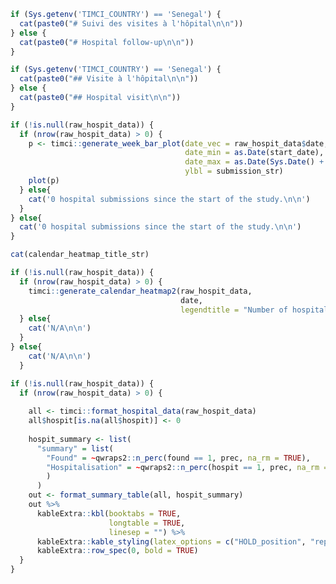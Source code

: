 \newpage

```r
if (Sys.getenv('TIMCI_COUNTRY') == 'Senegal') {
  cat(paste0("# Suivi des visites à l'hôpital\n\n"))
} else {
  cat(paste0("# Hospital follow-up\n\n"))
}
```

```r
if (Sys.getenv('TIMCI_COUNTRY') == 'Senegal') {
  cat(paste0("## Visite à l'hôpital\n\n"))
} else {
  cat(paste0("## Hospital visit\n\n"))
}

if (!is.null(raw_hospit_data)) {
  if (nrow(raw_hospit_data) > 0) {
    p <- timci::generate_week_bar_plot(date_vec = raw_hospit_data$date,
                                       date_min = as.Date(start_date),
                                       date_max = as.Date(Sys.Date() + 7),
                                       ylbl = submission_str)
    plot(p)
  } else{
    cat('0 hospital submissions since the start of the study.\n\n')
  }
} else{
  cat('0 hospital submissions since the start of the study.\n\n')
}
```

```r
cat(calendar_heatmap_title_str)

if (!is.null(raw_hospit_data)) {
  if (nrow(raw_hospit_data) > 0) {
    timci::generate_calendar_heatmap2(raw_hospit_data,
                                      date,
                                      legendtitle = "Number of hospital submissions")
  } else{
    cat('N/A\n\n')
  }
} else{
    cat('N/A\n\n')
  }
```

```r
if (!is.null(raw_hospit_data)) {
  if (nrow(raw_hospit_data) > 0) {
    
    all <- timci::format_hospital_data(raw_hospit_data)
    all$hospit[is.na(all$hospit)] <- 0
    
    hospit_summary <- list(
      "summary" = list(
        "Found" = ~qwraps2::n_perc(found == 1, prec, na_rm = TRUE),
        "Hospitalisation" = ~qwraps2::n_perc(hospit == 1, prec, na_rm = TRUE)
        )
      )
    out <- format_summary_table(all, hospit_summary) 
    out %>% 
      kableExtra::kbl(booktabs = TRUE,
                      longtable = TRUE,
                      linesep = "") %>% 
      kableExtra::kable_styling(latex_options = c("HOLD_position", "repeat_header"), font_size = table_fs) %>%
      kableExtra::row_spec(0, bold = TRUE)
  }
}
```
